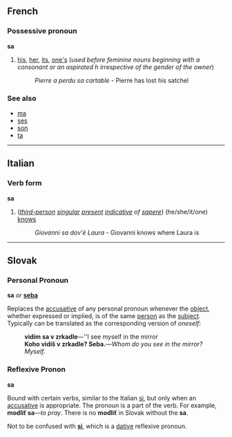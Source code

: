 ==French==
===Possessive pronoun===
'''sa'''

#[[his]], [[her]], [[its]], [[one's]] (''used before feminine nouns beginning with a consonant or an aspirated h irrespective of the gender of the owner'')
#:''Pierre a perdu sa cartable'' - Pierre has lost his satchel

===See also===
*[[ma#French|ma]]
*[[ses#French|ses]]
*[[son#French|son]]
*[[ta#French|ta]]

----
==Italian==
===Verb form===
'''sa'''

#(''[[third-person]] [[singular]] [[present]] [[indicative]] of [[sapere]]'') (he/she/it/one) [[know]]s
#:''Giovanni sa dov'è Laura'' - Giovanni knows where Laura is

----
==Slovak==
=== Personal Pronoun ===
'''sa''' ''or'' '''[[seba#Slovak|seba]]'''

Replaces the [[accusative]] of any personal pronoun whenever the [[object]], whether expressed or implied, is of the same [[person]] as the [[subject]]. Typically can be translated as the corresponding version of ''oneself'':
:'''vidím sa v zrkadle'''&mdash;''I see myself in the mirror
:'''Koho vidíš v zrkadle? Seba.'''&mdash;''Whom do you see in the mirror? Myself.''

=== Reflexive Pronon ===
'''sa'''

Bound with certain verbs, similar to the Italian [[si#Italian|si]], but only when an [[accusative]] is appropriate. The pronoun is a part of the verb. For example, '''modliť sa'''&mdash;''to pray''. There is no '''modliť''' in Slovak without the '''sa'''.

Not to be confused with '''[[si#Slovak|si]]''', which is a [[dative]] reflexive pronoun.